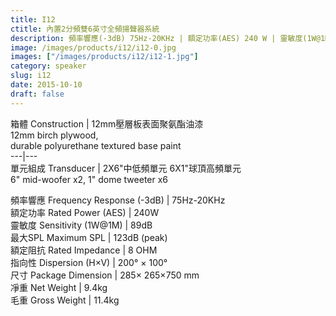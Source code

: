 ```yaml
---
title: I12
ctitle: 內置2分頻雙6英寸全頻揚聲器系統
description: 頻率響應(-3dB) 75Hz-20KHz | 額定功率(AES) 240 W | 靈敏度(1W@1M) 89dB | 最大SPL 123dB (peak)
image: /images/products/i12/i12-0.jpg
images: ["/images/products/i12/i12-1.jpg"]
category: speaker
slug: i12
date: 2015-10-10
draft: false
---
```


箱體 Construction  |  12mm壓層板表面聚氨酯油漆  
12mm birch plywood,  
durable polyurethane textured base paint  
---|---  
單元組成 Transducer  |  2X6"中低頻單元         6X1"球頂高頻單元   
6" mid-woofer x2, 1" dome tweeter x6  
  
頻率響應 Frequency Response (-3dB)  |  75Hz-20KHz   
額定功率 Rated Power (AES)  |  240W   
靈敏度 Sensitivity (1W@1M)  |  89dB   
最大SPL Maximum SPL  |  123dB (peak)   
額定阻抗 Rated Impedance  |  8 OHM   
指向性 Dispersion (H×V)  |  200° × 100°   
尺寸 Package Dimension  |  285× 265×750 mm   
凈重 Net Weight  |  9.4kg   
毛重 Gross Weight  |  11.4kg 


